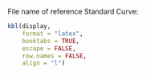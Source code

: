 \newpage

\textbf{\underline{Samples (Set `r import_index`)}}

\textbf{Experiment Information}

\begin{tabular}{l l}
File name: &  `r file_name` \\
Run started & `r run_started` \\
Run ended & `r run_ended` \\
Machine used: & `r machine` \\
\end{tabular}

File name of reference Standard Curve: 


\textbf{Quantification Results} 

\begin{figure}[h]
    \centering
    \includegraphics[width=\textwidth]{`r figure_path`}
    \label{fig:yourlabel}
\end{figure}

```r

 
kbl(display,
    format = "latex",
    booktabs = TRUE,
    escape = FALSE,
    row.names = FALSE, 
    align = "l") 

```

\textbf{Quality Control (QC) Checklist}


\begin{tabularx}{\textwidth} {|c | X | c|}
\hline
\textbf{No.} & \textbf{Quality Control Criteria} & \textbf{QC Status} \\
\hline
1   & $\Delta$Ct of Average Ct for Standard 3 between Standard Curve and Import Curve within $\pm$1.5 &    `r status1`    \\
2   & $\Delta$Ct of Average Ct for Standard 6 between Standard Curve and Import Curve within $\pm$1.5 &    `r status2`    \\
3   & Lowest Ct of NTC $\geq$3.0 Ct from highest Ct of Standard 6 &    `r status3`    \\
4   & $\Delta$Ct of replicates within $\pm$1.5  &  `r replicate_status` \\
\hline
\multicolumn{2}{|l}{Overall QC Status}   & `r overall_qc_status`\\
\hline
\end{tabularx}




